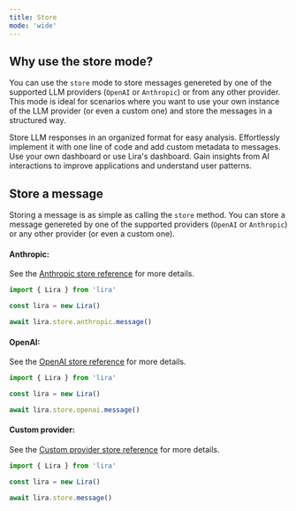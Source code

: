 ```yaml
---
title: Store
mode: 'wide'
---
```


## Why use the store mode?

You can use the `store` mode to store messages genereted by one of the supported LLM providers (`OpenAI` or `Anthropic`) or from any other provider. This mode is ideal for scenarios where you want to use your own instance of the LLM provider (or even a custom one) and store the messages in a structured way.

<Card title="Easy setup" icon="code" horizontal="true">
  Store LLM responses in an organized format for easy analysis. Effortlessly
  implement it with one line of code and add custom metadata to messages.
</Card>

<Card title="Analyze data" icon="magnifying-glass-chart" horizontal="true">
  Use your own dashboard or use Lira's dashboard. Gain insights from AI
  interactions to improve applications and understand user patterns.
</Card>

## Store a message

Storing a message is as simple as calling the `store` method. You can store a message genereted by one of the supported providers (`OpenAI` or `Anthropic`) or any other provider (or even a custom one).

#### Anthropic:

See the [Anthropic store reference](/sdk-reference/store/anthropic) for more details.

```typescript
import { Lira } from 'lira'

const lira = new Lira()

await lira.store.anthropic.message()
```

#### OpenAI:

See the [OpenAI store reference](/sdk-reference/store/openai) for more details.

```typescript
import { Lira } from 'lira'

const lira = new Lira()

await lira.store.openai.message()
```

#### Custom provider:

See the [Custom provider store reference](/sdk-reference/store/message) for more details.

```typescript
import { Lira } from 'lira'

const lira = new Lira()

await lira.store.message()
```
